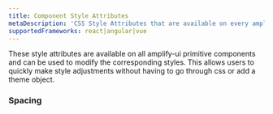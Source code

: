 ```yaml
---
title: Component Style Attributes
metaDescription: 'CSS Style Attributes that are available on every amplify-ui component'
supportedFrameworks: react|angular|vue
---
```



These style attributes are available on all amplify-ui primitive components and can be used to modify the corresponding styles. This allows users to quickly make style adjustments without having to go through css or add a theme object.

### Spacing
